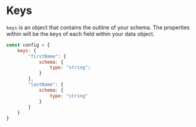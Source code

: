 # Keys

`keys` is an object that contains the outline of your schema. The properties within will be the keys of each field within your data object.

```js {3, 8}
const config = {
	keys: {
		"firstName": {
			schema: {
				type: "string";
			}
		},
		"lastName": {
			schema: {
				type: "string"
			}
		}
	}
}
```
